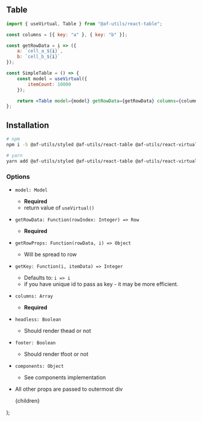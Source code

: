 
## Table

```jsx
import { useVirtual, Table } from "@af-utils/react-table";

const columns = [{ key: "a" }, { key: "b" }];

const getRowData = i => ({
    a: `cell_a_${i}`,
    b: `cell_b_${i}`
});

const SimpleTable = () => {
    const model = useVirtual({
        itemCount: 10000
    });

    return <Table model={model} getRowData={getRowData} columns={columns} />;
};
```

## Installation

```bash
# npm
npm i -S @af-utils/styled @af-utils/react-table @af-utils/react-virtual-headless prop-types

# yarn
yarn add @af-utils/styled @af-utils/react-table @af-utils/react-virtual-headless prop-types
```

### Options

-   `model: Model`
    -   **Required**
    -   return value of <Link href="/headless#use-virtual"><a>`useVirtual()`</a></Link>
-   `getRowData: Function(rowIndex: Integer) => Row`
    -   **Required**
-   `getRowProps: Function(rowData, i) => Object`
    -   Will be spread to row
-   `getKey: Function(i, itemData) => Integer`
    -   Defaults to: `i => i`
    -   if you have unique id to pass as key - it may be more efficient.
-   `columns: Array`
    -   **Required**
-   `headless: Boolean`
    -   Should render thead or not
-   `footer: Boolean`
    -   Should render tfoot or not
-   `components: Object`

    -   See components implementation

-   All other props are passed to outermost div

    <MdxWrapper>
        <CommonHead title="Docs:  Table" />
        {children}
    </MdxWrapper>
);
